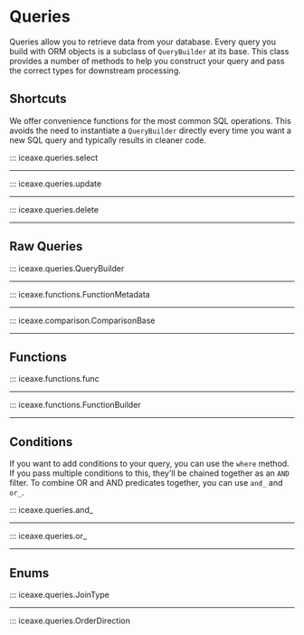 # Queries

Queries allow you to retrieve data from your database. Every query you build with ORM objects
is a subclass of `QueryBuilder` at its base. This class provides a number of methods to help you
construct your query and pass the correct types for downstream processing.

## Shortcuts

We offer convenience functions for the most common SQL operations. This avoids
the need to instantiate a `QueryBuilder` directly every time you want a new SQL
query and typically results in cleaner code.

::: iceaxe.queries.select

---

::: iceaxe.queries.update

---

::: iceaxe.queries.delete

---

## Raw Queries

::: iceaxe.queries.QueryBuilder

---

::: iceaxe.functions.FunctionMetadata

---

::: iceaxe.comparison.ComparisonBase

---

## Functions

::: iceaxe.functions.func

---

::: iceaxe.functions.FunctionBuilder

---

## Conditions

If you want to add conditions to your query, you can use the `where` method. If you pass multiple
conditions to this, they'll be chained together as an `AND` filter. To
combine OR and AND predicates together, you can use `and_` and `or_`.

::: iceaxe.queries.and_

---

::: iceaxe.queries.or_

---

## Enums

::: iceaxe.queries.JoinType

---

::: iceaxe.queries.OrderDirection
